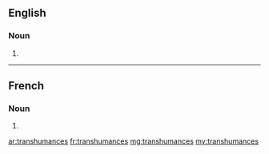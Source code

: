 ==English==

===Noun===
{{head|en|plural}}

# {{plural of|transhumance|lang=en}}

----

==French==

===Noun===
{{head|fr|plural|g=?}}

# {{plural of|transhumance|lang=fr}}

[[ar:transhumances]]
[[fr:transhumances]]
[[mg:transhumances]]
[[my:transhumances]]